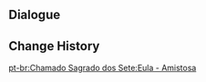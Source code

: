 {{Genius Invokation TCG Stage
|title        = Eula: Friendly
|type         = Friendly Fracas
|group        = Invitation Board
|character    = Eula
|requirement  = 1
|introduction = "Not bad at all. Let's have a match. After all, a fight to the finish is also a way to begin enacting vengeance..."<br>Hint: Eula's deck utilizes a large number of Claymore weapons, and she excels at using Claymore characters to engage her opponent in head-on combat.
|objective_1  = Achieve victory
|reward_1     = Eula*1
|objective_2  = Achieve victory within 6 Rounds
|reward_2     = Wellspring of War-Lust*1
|objective_3  = Win with less than 2 characters defeated
|reward_3     = Wellspring of War-Lust*1
|lineup       = Eula;Diluc;Noelle
|action       = Wellspring of War-Lust;Wellspring of War-Lust;Broken Rime's Echo;Broken Rime's Echo;White Iron Greatsword;White Iron Greatsword;Sacrificial Greatsword;Sacrificial Greatsword;Wolf's Gravestone;Wolf's Gravestone;Wagner;Wagner;I Haven't Lost Yet!;I Haven't Lost Yet!;Liu Su;Liu Su;Ellin;Ellin;Timmie;Timmie;Changing Shifts;Changing Shifts;Jueyun Guoba;Jueyun Guoba;Northern Smoked Chicken;Northern Smoked Chicken;Chang the Ninth;Chang the Ninth;Starsigns;Starsigns;
}}

==Dialogue==
{{Transclude|Genius Invokation TCG/Stage/Eula|Friendly Fracas}}

==Change History==
{{Change History|3.5}}

[[pt-br:Chamado Sagrado dos Sete:Eula - Amistosa]]
